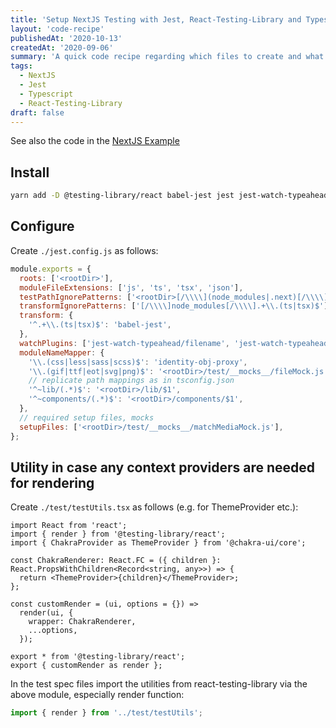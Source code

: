```yaml
---
title: 'Setup NextJS Testing with Jest, React-Testing-Library and Typescript'
layout: 'code-recipe'
publishedAt: '2020-10-13'
createdAt: '2020-09-06'
summary: 'A quick code recipe regarding which files to create and what libraries to install to get up and running with a minimal configuration to test your nextJS project with Jest.'
tags:
  - NextJS
  - Jest
  - Typescript
  - React-Testing-Library
draft: false
---
```


See also the code in the [NextJS Example](https://github.com/vercel/next.js/tree/canary/examples/with-typescript-eslint-jest)

## Install

```bash
yarn add -D @testing-library/react babel-jest jest jest-watch-typeahead
```

## Configure

Create `./jest.config.js` as follows:

```js:jest.config.js
module.exports = {
  roots: ['<rootDir>'],
  moduleFileExtensions: ['js', 'ts', 'tsx', 'json'],
  testPathIgnorePatterns: ['<rootDir>[/\\\\](node_modules|.next)[/\\\\]'],
  transformIgnorePatterns: ['[/\\\\]node_modules[/\\\\].+\\.(ts|tsx)$'],
  transform: {
    '^.+\\.(ts|tsx)$': 'babel-jest',
  },
  watchPlugins: ['jest-watch-typeahead/filename', 'jest-watch-typeahead/testname'],
  moduleNameMapper: {
    '\\.(css|less|sass|scss)$': 'identity-obj-proxy',
    '\\.(gif|ttf|eot|svg|png)$': '<rootDir>/test/__mocks__/fileMock.js',
    // replicate path mappings as in tsconfig.json
    '^~lib/(.*)$': '<rootDir>/lib/$1',
    '^~components/(.*)$': '<rootDir>/components/$1',
  },
  // required setup files, mocks
  setupFiles: ['<rootDir>/test/__mocks__/matchMediaMock.js'],
};
```

## Utility in case any context providers are needed for rendering

Create `./test/testUtils.tsx` as follows (e.g. for ThemeProvider etc.):

```js:testUtils.tsx
import React from 'react';
import { render } from '@testing-library/react';
import { ChakraProvider as ThemeProvider } from '@chakra-ui/core';

const ChakraRenderer: React.FC = ({ children }: React.PropsWithChildren<Record<string, any>>) => {
  return <ThemeProvider>{children}</ThemeProvider>;
};

const customRender = (ui, options = {}) =>
  render(ui, {
    wrapper: ChakraRenderer,
    ...options,
  });

export * from '@testing-library/react';
export { customRender as render };
```

In the test spec files import the utilities from react-testing-library via the above module, especially render function:

```js:MyComponent.spec.ts
import { render } from '../test/testUtils';
```

